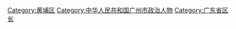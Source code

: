 [[Category:黄埔区|Category:黄埔区]]
[[Category:中华人民共和国广州市政治人物|Category:中华人民共和国广州市政治人物]]
[[Category:广东省区长|Category:广东省区长]]